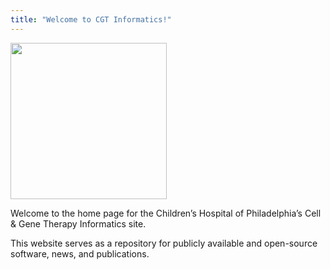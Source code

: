```yaml
---
title: "Welcome to CGT Informatics!"
---
```


![](img/cgt_informatics_bg_removed.png){fig-align="center" width="250"}

Welcome to the home page for the Children's Hospital of Philadelphia's Cell & Gene Therapy Informatics site.

This website serves as a repository for publicly available and open-source software, news, and publications.
